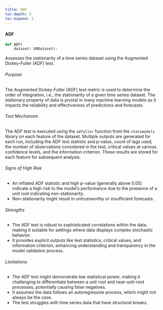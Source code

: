 ```yaml
---
title: ADF
toc-depth: 3
toc-expand: 3
---
```






 
#### ADF

```python
def ADF(
    dataset: VMDataset):
```

Assesses the stationarity of a time series dataset using the Augmented Dickey-Fuller (ADF) test.

###### Purpose

The Augmented Dickey-Fuller (ADF) test metric is used to determine the order of integration, i.e., the stationarity
of a given time series dataset. The stationary property of data is pivotal in many machine learning models as it
impacts the reliability and effectiveness of predictions and forecasts.

###### Test Mechanism

The ADF test is executed using the `adfuller` function from the `statsmodels` library on each feature of the
dataset. Multiple outputs are generated for each run, including the ADF test statistic and p-value, count of lags
used, the number of observations considered in the test, critical values at various confidence levels, and the
information criterion. These results are stored for each feature for subsequent analysis.

###### Signs of High Risk

- An inflated ADF statistic and high p-value (generally above 0.05) indicate a high risk to the model's performance
due to the presence of a unit root indicating non-stationarity.
- Non-stationarity might result in untrustworthy or insufficient forecasts.

###### Strengths

- The ADF test is robust to sophisticated correlations within the data, making it suitable for settings where data
displays complex stochastic behavior.
- It provides explicit outputs like test statistics, critical values, and information criterion, enhancing
understanding and transparency in the model validation process.

###### Limitations

- The ADF test might demonstrate low statistical power, making it challenging to differentiate between a unit root
and near-unit-root processes, potentially causing false negatives.
- It assumes the data follows an autoregressive process, which might not always be the case.
- The test struggles with time series data that have structural breaks.




 
